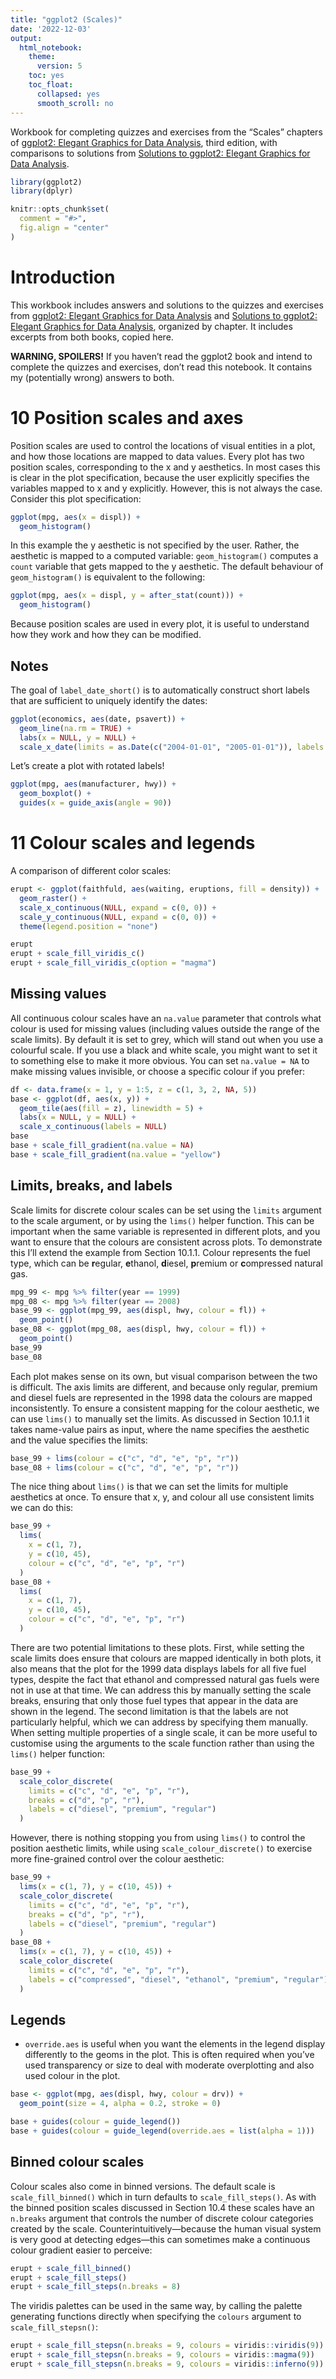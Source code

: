```yaml
---
title: "ggplot2 (Scales)"
date: '2022-12-03'
output:
  html_notebook:
    theme:
      version: 5
    toc: yes
    toc_float:
      collapsed: yes
      smooth_scroll: no
---
```


Workbook for completing quizzes and exercises from the "Scales" chapters of [ggplot2: Elegant Graphics for Data Analysis](https://ggplot2-book.org/index.html), third edition, with comparisons to solutions from [Solutions to ggplot2: Elegant Graphics for Data Analysis](https://ggplot2-book-solutions-3ed.netlify.app).

```r
library(ggplot2)
library(dplyr)

knitr::opts_chunk$set(
  comment = "#>",
  fig.align = "center"
)
```

# Introduction

This workbook includes answers and solutions to the quizzes and exercises from [ggplot2: Elegant Graphics for Data Analysis](https://ggplot2-book.org/index.html) and [Solutions to ggplot2: Elegant Graphics for Data Analysis](https://ggplot2-book-solutions-3ed.netlify.app), organized by chapter. It includes excerpts from both books, copied here.

**WARNING, SPOILERS!** If you haven't read the ggplot2 book and intend to complete the quizzes and exercises, don't read this notebook. It contains my (potentially wrong) answers to both.

# 10 Position scales and axes

Position scales are used to control the locations of visual entities in a plot, and how those locations are mapped to data values. Every plot has two position scales, corresponding to the x and y aesthetics. In most cases this is clear in the plot specification, because the user explicitly specifies the variables mapped to x and y explicitly. However, this is not always the case. Consider this plot specification:

```r
ggplot(mpg, aes(x = displ)) +
  geom_histogram()
```

In this example the y aesthetic is not specified by the user. Rather, the aesthetic is mapped to a computed variable: `geom_histogram()` computes a `count` variable that gets mapped to the y aesthetic. The default behaviour of `geom_histogram()` is equivalent to the following:

```r
ggplot(mpg, aes(x = displ, y = after_stat(count))) +
  geom_histogram()
```

Because position scales are used in every plot, it is useful to understand how they work and how they can be modified.

## Notes

The goal of `label_date_short()` is to automatically construct short labels that are sufficient to uniquely identify the dates: 

```r
ggplot(economics, aes(date, psavert)) +
  geom_line(na.rm = TRUE) +
  labs(x = NULL, y = NULL) +
  scale_x_date(limits = as.Date(c("2004-01-01", "2005-01-01")), labels = scales::label_date_short())
```

Let's create a plot with rotated labels!

```r
ggplot(mpg, aes(manufacturer, hwy)) +
  geom_boxplot() +
  guides(x = guide_axis(angle = 90))
```

# 11 Colour scales and legends

A comparison of different color scales:

```r
erupt <- ggplot(faithfuld, aes(waiting, eruptions, fill = density)) +
  geom_raster() +
  scale_x_continuous(NULL, expand = c(0, 0)) +
  scale_y_continuous(NULL, expand = c(0, 0)) +
  theme(legend.position = "none")

erupt
erupt + scale_fill_viridis_c()
erupt + scale_fill_viridis_c(option = "magma")
```

## Missing values

All continuous colour scales have an `na.value` parameter that controls what colour is used for missing values (including values outside the range of the scale limits). By default it is set to grey, which will stand out when you use a colourful scale. If you use a black and white scale, you might want to set it to something else to make it more obvious. You can set `na.value = NA` to make missing values invisible, or choose a specific colour if you prefer:

```r
df <- data.frame(x = 1, y = 1:5, z = c(1, 3, 2, NA, 5))
base <- ggplot(df, aes(x, y)) +
  geom_tile(aes(fill = z), linewidth = 5) +
  labs(x = NULL, y = NULL) +
  scale_x_continuous(labels = NULL)
base
base + scale_fill_gradient(na.value = NA)
base + scale_fill_gradient(na.value = "yellow")
```

## Limits, breaks, and labels

Scale limits for discrete colour scales can be set using the `limits` argument to the scale argument, or by using the `lims()` helper function. This can be important when the same variable is represented in different plots, and you want to ensure that the colours are consistent across plots. To demonstrate this I'll extend the example from Section 10.1.1. Colour represents the fuel type, which can be **r**egular, **e**thanol, **d**iesel, **p**remium or **c**ompressed natural gas.

```r
mpg_99 <- mpg %>% filter(year == 1999)
mpg_08 <- mpg %>% filter(year == 2008)
base_99 <- ggplot(mpg_99, aes(displ, hwy, colour = fl)) +
  geom_point()
base_08 <- ggplot(mpg_08, aes(displ, hwy, colour = fl)) +
  geom_point()
base_99
base_08
```

Each plot makes sense on its own, but visual comparison between the two is difficult. The axis limits are different, and because only regular, premium and diesel fuels are represented in the 1998 data the colours are mapped inconsistently. To ensure a consistent mapping for the colour aesthetic, we can use `lims()` to manually set the limits. As discussed in Section 10.1.1 it takes name-value pairs as input, where the name specifies the aesthetic and the value specifies the limits:

```r
base_99 + lims(colour = c("c", "d", "e", "p", "r"))
base_08 + lims(colour = c("c", "d", "e", "p", "r"))
```

The nice thing about `lims()` is that we can set the limits for multiple aesthetics at once. To ensure that x, y, and colour all use consistent limits we can do this:

```r
base_99 +
  lims(
    x = c(1, 7),
    y = c(10, 45),
    colour = c("c", "d", "e", "p", "r")
  )
base_08 +
  lims(
    x = c(1, 7),
    y = c(10, 45),
    colour = c("c", "d", "e", "p", "r")
  )
```

There are two potential limitations to these plots. First, while setting the scale limits does ensure that colours are mapped identically in both plots, it also means that the plot for the 1999 data displays labels for all five fuel types, despite the fact that ethanol and compressed natural gas fuels were not in use at that time. We can address this by manually setting the scale breaks, ensuring that only those fuel types that appear in the data are shown in the legend. The second limitation is that the labels are not particularly helpful, which we can address by specifying them manually. When setting multiple properties of a single scale, it can be more useful to customise using the arguments to the scale function rather than using the `lims()` helper function:

```r
base_99 +
  scale_color_discrete(
    limits = c("c", "d", "e", "p", "r"),
    breaks = c("d", "p", "r"),
    labels = c("diesel", "premium", "regular")
  )
```

However, there is nothing stopping you from using `lims()` to control the position aesthetic limits, while using `scale_colour_discrete()` to exercise more fine-grained control over the colour aesthetic:

```r
base_99 +
  lims(x = c(1, 7), y = c(10, 45)) +
  scale_color_discrete(
    limits = c("c", "d", "e", "p", "r"),
    breaks = c("d", "p", "r"),
    labels = c("diesel", "premium", "regular")
  )
base_08 +
  lims(x = c(1, 7), y = c(10, 45)) +
  scale_color_discrete(
    limits = c("c", "d", "e", "p", "r"),
    labels = c("compressed", "diesel", "ethanol", "premium", "regular")
  )
```

## Legends

*   `override.aes` is useful when you want the elements in the legend 
    display differently to the geoms in the plot. This is often required
    when you've used transparency or size to deal with moderate overplotting
    and also used colour in the plot.

```r
base <- ggplot(mpg, aes(displ, hwy, colour = drv)) +
  geom_point(size = 4, alpha = 0.2, stroke = 0)

base + guides(colour = guide_legend())
base + guides(colour = guide_legend(override.aes = list(alpha = 1)))
```

## Binned colour scales {#binned-colour}

Colour scales also come in binned versions. The default scale is `scale_fill_binned()` which in turn defaults to `scale_fill_steps()`. As with the binned position scales discussed in Section 10.4 these scales have an `n.breaks` argument that controls the number of discrete colour categories created by the scale. Counterintuitively---because the human visual system is very good at detecting edges---this can sometimes make a continuous colour gradient easier to perceive:

```r
erupt + scale_fill_binned()
erupt + scale_fill_steps()
erupt + scale_fill_steps(n.breaks = 8)
```

The viridis palettes can be used in the same way, by calling the palette generating functions directly when specifying the `colours` argument to `scale_fill_stepsn()`:

```r
erupt + scale_fill_stepsn(n.breaks = 9, colours = viridis::viridis(9))
erupt + scale_fill_stepsn(n.breaks = 9, colours = viridis::magma(9))
erupt + scale_fill_stepsn(n.breaks = 9, colours = viridis::inferno(9))
```

